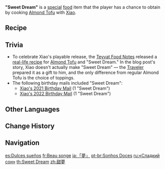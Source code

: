 {{Food Infobox
|id              = 108137
|description     = His dream is very simple, and it is merely a lovely dream.
|type            = ATK-Boosting Dishes
|effectType      = ATK Up
|effect          = Increases all party members' ATK by '''114''' for 300s.
|eff_att1        = ATK
|quality         = 2
|character       = Xiao
|base            = Almond Tofu
}}
'''"Sweet Dream"''' is a [[Special Dish|special]] [[food]] item that the player has a chance to obtain by cooking [[Almond Tofu]] with [[Xiao]].

==Recipe==
{{Recipe
|type = Cooking
|Milk = 3
|Sugar = 1
|Almond = 1
|sort = Milk;Sugar;Almond
|character = Xiao
}}

==Trivia==
*To celebrate Xiao's playable release, the [[Teyvat Food Notes]] released a [https://ys.mihoyo.com/main/news/detail/13899 real-life recipe] for [[Almond Tofu]] and "Sweet Dream." In the blog post's story, Xiao doesn't actually make "Sweet Dream" &mdash; the [[Traveler]] prepared it as a gift to him, and the only difference from regular Almond Tofu is the choice of toppings.
*The following birthday mails included "Sweet Dream":
**[[Mail/I got you some Crystalflies. (2021-04-17)|Xiao's 2021 Birthday Mail]] (1 "Sweet Dream")
**[[Mail/When You're Free... (2022-04-17)|Xiao's 2022 Birthday Mail]] (1 "Sweet Dream")

==Other Languages==
{{Other Languages
|en      = "Sweet Dream"
|zhs     = 「美梦」
|zhs_rm  = "Měimèng"
|zht     = 「美夢」
|zht_rm  = "Měimèng"
|zh_tl   = "Good Dream"
|ja      = 「夢」
|ja_rm   = "Yume"
|ja_tl   = "Dream"
|ko      = 「아름다운 꿈」
|ko_rm   = "Areumda'un Kkum"
|ko_tl   = "Beautiful Dream"
|es      = Dulces sueños
|es_tl   = Sweet Dreams
|fr      = Beau songe
|fr_tl   = Beautiful Dream
|ru      = «Сладкий сон»
|ru_tl   = "Sweet Dream"
|th      = Sweet Dream
|vi      = Giấc {{tt|Mộng|夢}} Đẹp
|vi_tl   = Beautiful Dream
|de      = Träumchen
|de_tl   = Little Dream
|id      = Sweet Dream
|pt      = Sonhos Doces
|pt_tl   = Sweet Dreams
|tr      = Tatlı Rüya
|tr_tl   = Sweet Dream
|it      = Sogni d’oro
|it_tl   = Golden Dreams
}}

==Change History==
{{Change History|1.3}}

==Navigation==
{{Food Navbox|type=Special Dishes}}

[[es:Dulces sueños]]
[[fr:Beau songe]]
[[ja:「夢」]]
[[pt-br:Sonhos Doces]]
[[ru:«Сладкий сон»]]
[[th:Sweet Dream]]
[[zh:甜夢]]